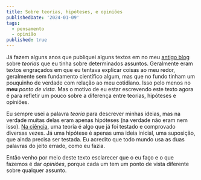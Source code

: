 ```yaml
---
title: Sobre teorias, hipóteses, e opiniões
publishedDate: '2024-01-09'
tags:
  - pensamento
  - opinião
published: true
---
```


Já fazem alguns anos que publiquei alguns textos em no meu [antigo blog](https://github.com/rodrigosaling/rodrigosaling.com/tree/main/content/old-blog-archive) sobre _teorias_ que eu tinha sobre determinados assuntos. Geralmente eram textos engraçados em que eu tentava explicar coisas ao meu redor, geralmente sem fundamento científico algum, mas que no fundo tinham um pouquinho de verdade com relação ao meu cotidiano. Isso pelo menos no **meu** _ponto de vista_. Mas o motivo de eu estar escrevendo este texto agora é para refletir um pouco sobre a diferença entre teorias, hipóteses e opiniões.

Eu sempre usei a palavra _teoria_ para descrever minhas ideias, mas na verdade muitas delas eram apenas hipóteses (na verdade não eram nem isso). [Na ciência](https://blogdaciencia.com/teoria-x-hipotese/), uma teoria é algo que já foi testado e comprovado diversas vezes. Já uma hipótese é apenas uma ideia inicial, uma suposição, que ainda precisa ser testada. Eu acredito que todo mundo usa as duas palavras do jeito errado, como eu fazia.

Então venho por meio deste texto esclarecer que o eu faço e o que fazemos é dar _opiniões_, porque cada um tem um ponto de vista diferente sobre qualquer assunto.

